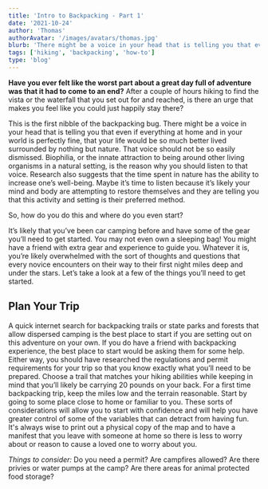 ```yaml
---
title: 'Intro to Backpacking - Part 1'
date: '2021-10-24'
author: 'Thomas'
authorAvatar: '/images/avatars/thomas.jpg'
blurb: 'There might be a voice in your head that is telling you that even if everything at home and in your world is perfectly fine, that your life would be so much better lived surrounded by nothing but nature.'
tags: ['hiking', 'backpacking', 'how-to']
type: 'blog'
---
```


**Have you ever felt like the worst part about a great day full of adventure was that it had to
come to an end?** After a couple of hours hiking to find the vista or the waterfall that you set out
for and reached, is there an urge that makes you feel like you could just happily stay there?

This is the first nibble of the backpacking bug. There might be a voice in your head that is telling
you that even if everything at home and in your world is perfectly fine, that your life would be so
much better lived surrounded by nothing but nature. That voice should not be so easily
dismissed. Biophilia, or the innate attraction to being around other living organisms in a natural
setting, is the reason why you should listen to that voice. Research also suggests that the time
spent in nature has the ability to increase one’s well-being. Maybe it’s time to listen because it’s
likely your mind and body are attempting to restore themselves and they are telling you that this
activity and setting is their preferred method.

So, how do you do this and where do you even start?

It’s likely that you’ve been car camping before and have some of the gear you’ll need to get
started. You may not even own a sleeping bag! You might have a friend with extra gear and
experience to guide you. Whatever it is, you’re likely overwhelmed with the sort of thoughts and
questions that every novice encounters on their way to their first night miles deep and under the
stars. Let’s take a look at a few of the things you’ll need to get started.

## Plan Your Trip

A quick internet search for backpacking trails or state parks and forests that allow dispersed
camping is the best place to start if you are setting out on this adventure on your own. If you do
have a friend with backpacking experience, the best place to start would be asking them for
some help. Either way, you should have researched the regulations and permit requirements for
your trip so that you know exactly what you’ll need to be prepared. Choose a trail that matches
your hiking abilities while keeping in mind that you’ll likely be carrying 20 pounds on your back.
For a first time backpacking trip, keep the miles low and the terrain reasonable. Start by going to
some place close to home or familiar to you. These sorts of considerations will allow you to start
with confidence and will help you have greater control of some of the variables that can detract
from having fun. It's always wise to print out a physical copy of the map and to have a manifest
that you leave with someone at home so there is less to worry about or reason to cause a loved
one to worry about you.

_Things to consider:_ Do you need a permit? Are campfires allowed? Are there privies or water
pumps at the camp? Are there areas for animal protected food storage?
